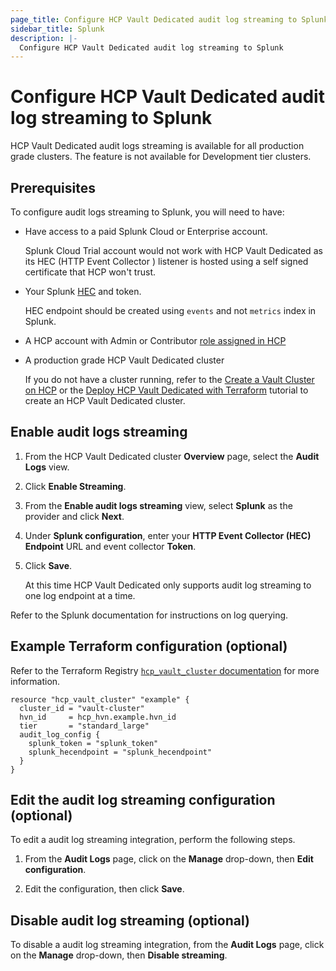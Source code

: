 ```yaml
---
page_title: Configure HCP Vault Dedicated audit log streaming to Splunk
sidebar_title: Splunk
description: |-
  Configure HCP Vault Dedicated audit log streaming to Splunk
---
```


# Configure HCP Vault Dedicated audit log streaming to Splunk

<Note title="Availability">

HCP Vault Dedicated audit logs streaming is available for all
production grade clusters. The feature is not available for Development tier
clusters.

</Note>

## Prerequisites

To configure audit logs streaming to Splunk, you will need to
have:

- Have access to a paid Splunk Cloud or Enterprise account.

  <Note>

  Splunk Cloud Trial account would not work with HCP Vault Dedicated as its HEC (HTTP Event Collector ) listener is hosted using a self signed certificate that HCP won't trust.

  </Note>

- Your Splunk [HEC](https://docs.splunk.com/Documentation/Splunk/8.2.2/Data/UsetheHTTPEventCollector) and token.

  <Note>

  HEC endpoint should be created using `events` and not `metrics` index in Splunk.

  </Note>

- A HCP account with Admin or Contributor [role assigned in HCP](/hcp/docs/hcp/create-account)
- A production grade HCP Vault Dedicated cluster

   <Note>

   If you do not have a cluster running, refer to the [Create a Vault Cluster on
   HCP](/vault/tutorials/get-started-hcp-vault-dedicated/get-started-vault) or  the [Deploy HCP Vault Dedicated with
   Terraform](/vault/tutorials/cloud-ops/terraform-hcp-provider-vault) tutorial to create an HCP Vault Dedicated
   cluster.

   </Note>

## Enable audit logs streaming

1. From the HCP Vault Dedicated cluster **Overview** page, select the **Audit Logs** view.

1. Click **Enable Streaming**.

1. From the **Enable audit logs streaming** view, select **Splunk** as the
   provider and click **Next**.

1. Under **Splunk configuration**, enter your **HTTP Event Collector (HEC)
   Endpoint** URL and event collector **Token**.

1. Click **Save**.

   <Note>

   At this time HCP Vault Dedicated only supports audit log streaming to one
   log endpoint at a time.

   </Note>

Refer to the Splunk documentation for instructions on log querying.

## Example Terraform configuration (optional)

Refer to the Terraform Registry [`hcp_vault_cluster` documentation](https://registry.terraform.io/providers/hashicorp/hcp/latest/docs/resources/vault_cluster#nested-schema-for-audit_log_config)
for more information.

```hcl
resource "hcp_vault_cluster" "example" {
  cluster_id = "vault-cluster"
  hvn_id     = hcp_hvn.example.hvn_id
  tier       = "standard_large"
  audit_log_config {
    splunk_token = "splunk_token"
    splunk_hecendpoint = "splunk_hecendpoint"
  }
}
```

## Edit the audit log streaming configuration (optional)

To edit a audit log streaming integration, perform the following steps.

1. From the **Audit Logs** page, click on the **Manage** drop-down, then **Edit
configuration**.

1. Edit the configuration, then click **Save**.

## Disable audit log streaming (optional)

To disable a audit log streaming integration, from the **Audit Logs** page,
click on the **Manage** drop-down, then **Disable streaming**.